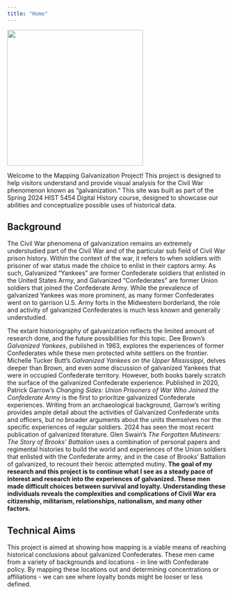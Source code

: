 ```yaml
---
title: "Home"
---
```


![](CoverTitle.jpg){fig-align="center" width="312"}

Welcome to the Mapping Galvanization Project! This project is designed to help visitors understand and provide visual analysis for the Civil War phenomenon known as "galvanization." This site was built as part of the Spring 2024 HIST 5454 Digital History course, designed to showcase our abilities and conceptualize possible uses of historical data.

## Background

The Civil War phenomena of galvanization remains an extremely understudied part of the Civil War and of the particular sub field of Civil War prison history. Within the context of the war, it refers to when soldiers with prisoner of war status made the choice to enlist in their captors army. As such, Galvanized "Yankees" are former Confederate soldiers that enlisted in the United States Army, and Galvanized "Confederates" are former Union soldiers that joined the Confederate Army. While the prevalence of galvanized Yankees was more prominent, as many former Confederates went on to garrison U.S. Army forts in the Midwestern borderland, the role and activity of galvanized Confederates is much less known and generally understudied.

The extant historiography of galvanization reflects the limited amount of research done, and the future possibilities for this topic. Dee Brown's *Galvanized Yankees*, published in 1963, explores the experiences of former Confederates while these men protected white settlers on the frontier. Michelle Tucker Butt's *Galvanized Yankees on the Upper Mississippi*, delves deeper than Brown, and even some discussion of galvanized Yankees that were in occupied Confederate territory. However, both books barely scratch the surface of the galvanized Confederate experience. Published in 2020, Patrick Garrow's *Changing Sides: Union Prisoners of War Who Joined the Confederate Army* is the first to prioritize galvanized Confederate experiences. Writing from an archaeological background, Garrow's writing provides ample detail about the activities of Galvanized Confederate units and officers, but no broader arguments about the units themselves nor the specific experiences of regular soldiers. 2024 has seen the most recent publication of galvanized literature. Glen Swain's *The Forgotten Mutineers: The Story of Brooks' Battalion* uses a combination of personal papers and regimental histories to build the world and experiences of the Union soldiers that enlisted with the Confederate army, and in the case of Brooks' Battalion of galvanized, to recount their heroic attempted mutiny. **The goal of my research and this project is to continue what I see as a steady pace of interest and research into the experiences of galvanized. These men made difficult choices between survival and loyalty. Understanding these individuals reveals the complexities and complications of Civil War era citizenship, militarism, relationships, nationalism, and many other factors.**

## Technical Aims

This project is aimed at showing how mapping is a viable means of reaching historical conclusions about galvanized Confederates. These men came from a variety of backgrounds and locations - in line with Confederate policy. By mapping these locations out and determining concentrations or affiliations - we can see where loyalty bonds might be looser or less defined.
